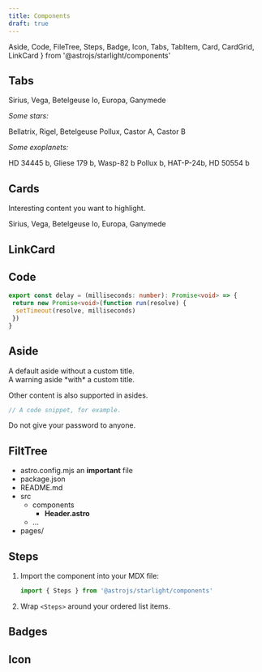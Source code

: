 ```yaml
---
title: Components
draft: true
---
```

 Aside,
 Code,
 FileTree,
 Steps,
 Badge,
 Icon,
 Tabs,
 TabItem,
 Card,
 CardGrid,
 LinkCard
} from '@astrojs/starlight/components'

## Tabs

<Tabs>
 <TabItem label='Stars' icon='star'>
  Sirius, Vega, Betelgeuse
 </TabItem>
 <TabItem label='Moons' icon='moon'>
  Io, Europa, Ganymede
 </TabItem>
</Tabs>

_Some stars:_

<Tabs syncKey='constellations'>
 <TabItem label='Orion'>Bellatrix, Rigel, Betelgeuse</TabItem>
 <TabItem label='Gemini'>Pollux, Castor A, Castor B</TabItem>
</Tabs>

_Some exoplanets:_

<Tabs syncKey='constellations'>
 <TabItem label='Orion'>HD 34445 b, Gliese 179 b, Wasp-82 b</TabItem>
 <TabItem label='Gemini'>Pollux b, HAT-P-24b, HD 50554 b</TabItem>
</Tabs>

## Cards

<Card title='Check this out'>Interesting content you want to highlight.</Card>

<CardGrid>
 <Card title='Stars' icon='star'>
  Sirius, Vega, Betelgeuse
 </Card>
 <Card title='Moons' icon='moon'>
  Io, Europa, Ganymede
 </Card>
</CardGrid>

## LinkCard

<LinkCard
 title='Customizing Starlight'
 description='Learn how to make your Starlight site your own with custom styles, fonts, and more.'
 href='/guides/customization/'
/>

<CardGrid>
 <LinkCard title='Authoring Markdown' href='/guides/authoring-content/' />
 <LinkCard title='Components' href='/guides/components/' />
</CardGrid>

## Code

```ts title="util.ts"
export const delay = (milliseconds: number): Promise<void> => {
 return new Promise<void>(function run(resolve) {
  setTimeout(resolve, milliseconds)
 })
}
```

## Aside

<Aside>A default aside without a custom title.</Aside>

<Aside type='caution' title='Watch out!'>
 A warning aside *with* a custom title.
</Aside>

<Aside type="tip">

Other content is also supported in asides.

```js
// A code snippet, for example.
```

</Aside>

<Aside type='danger'>Do not give your password to anyone.</Aside>

## FiltTree

<FileTree>

- astro.config.mjs an **important** file
- package.json
- README.md
- src
  - components
    - **Header.astro**
  - …
- pages/

</FileTree>

## Steps

<Steps>

1. Import the component into your MDX file:

   ```js
   import { Steps } from '@astrojs/starlight/components'
   ```

2. Wrap `<Steps>` around your ordered list items.

</Steps>

## Badges

<Badge text='New' variant='tip' size='small' />
<Badge text='Deprecated' variant='caution' size='medium' />
<Badge text='Starlight' variant='note' size='large' />
<Badge text='Custom' variant='success' style={{ fontStyle: 'italic' }} />

## Icon

<Icon name='star' color='goldenrod' size='2rem' />
<Icon name='rocket' color='var(--sl-color-text-accent)' />

